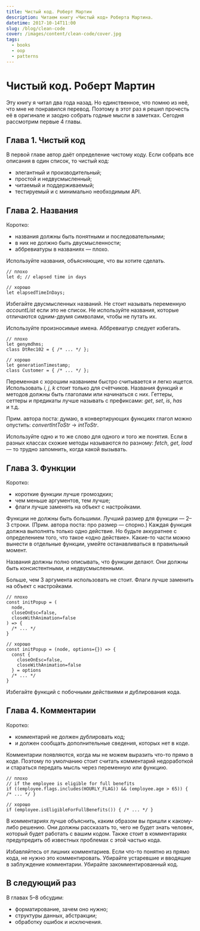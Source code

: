 ```yaml
---
title: Чистый код. Роберт Мартин
description: Читаем книгу «Чистый код» Роберта Мартина.
datetime: 2017-10-14T11:00
slug: /blog/clean-code
cover: /images/content/clean-code/cover.jpg
tags:
  - books
  - oop
  - patterns
---
```


# Чистый код. Роберт Мартин

Эту книгу я читал два года назад. Но единственное, что помню из неё, что мне не понравился перевод. Поэтому в этот раз я решил прочесть её в оригинале и заодно собрать годные мысли в заметках. Сегодня рассмотрим первые 4 главы.

## Глава 1. Чистый код

В первой главе автор даёт определение чистому коду. Если собрать все описания в один список, то чистый код:

- элегантный и производительный;
- простой и недвусмысленный;
- читаемый и поддерживаемый;
- тестируемый и с минимально необходимым API.

## Глава 2. Названия

Коротко:

- названия должны быть понятными и последовательными;
- в них не должно быть двусмысленности;
- аббревиатуры в названиях — плохо.

Используйте названия, объясняющие, что вы хотите сделать.

```
// плохо
let d; // elapsed time in days

// хорошо
let elapsedTimeInDays;
```

Избегайте двусмысленных названий. Не стоит называть переменную _accountList_ если это не список. Не используйте названия, которые отличаются одним-двумя символами, чтобы не путать их.

Используйте произносимые имена. Аббревиатур следует избегать.

```
// плохо
let genymdhms;
class DtRec102 = { /* ... */ };

// хорошо
let generationTimestamp;
class Customer = { /* ... */ };
```

Переменная с хорошим названием быстро считывается и легко ищется. Использовать _i_, _j_, _k_ стоит только для счётчиков. Названия функций и методов должны быть глаголами или начинаться с них. Геттеры, сеттеры и предикаты лучше называть с префиксами: _get_, _set_, _is_, _has_ <nobr>и т.д.</nobr>

Прим. автора поста: думаю, в конвертирующих функциях глагол можно опустить: <nobr>_convertIntToStr_ →</nobr> _intToStr_.

Используйте одно и то же слово для одного и того же понятия. Если в разных классах схожие методы называются по разному: _fetch_, _get_, _load_ — то трудно запомнить, когда какой вызывать.

## Глава 3. Функции

Коротко:

- короткие функции лучше громоздких;
- чем меньше аргументов, тем лучше;
- флаги лучше заменять на объект с настройками.

Функции не должны быть большими. Лучший размер для функции — 2–3 строки. (Прим. автора поста: про размер — спорно.) Каждая функция должна выполнять только одно действие. Но будьте аккуратнее с определением того, что такое «одно действие». Какие-то части можно вынести в отдельные функции, умейте останавливаться в правильный момент.

Названия должны полно описывать, что функции делают. Они должны быть консистентными, и недвусмысленными.

Больше, чем 3 аргумента использовать не стоит. Флаги лучше заменить на объект с настройками.

```
// плохо
const initPopup = (
  node,
  closeOnEsc=false,
  closeWithAnimation=false
) => {
  /* ... */
}

// хорошо
const initPopup = (node, options={}) => {
  const {
    closeOnEsc=false,
    closeWithAnimation=false
  } = options
  /* ... */
}
```

Избегайте функций с побочными действиями и дублирования кода.

## Глава 4. Комментарии

Коротко:

- комментарий не должен дублировать код;
- и должен сообщать дополнительные сведения, которых нет в коде.

Комментарии появляются, когда мы не можем выразить что-то прямо в коде. Поэтому по умолчанию стоит считать комментарий недоработкой и стараться передать мысль через переменную или функцию.

```
// плохо
// if the employee is eligible for full benefits
if ((employee.flags.includes(HOURLY_FLAG)) && (employee.age > 65)) { /* ... */ }

// хорошо
if (employee.isEligibleForFullBenefits()) { /* ... */ }
```

В комментариях лучше объяснить, каким образом вы пришли к какому-либо решению. Они должны рассказать то, чего не будет знать человек, который будет работать с вашим кодом. Также стоит в комментариях предупредить об известных проблемах с этой частью кода.

Избавляйтесь от лишних комментариев. Если что-то понятно из прямо кода, не нужно это комментировать. Убирайте устаревшие и вводящие в заблуждение комментарии. Убирайте закомментированный код.

## В следующий раз

В главах 5–8 обсудим:

- форматирование, зачем оно нужно;
- структуры данных, абстракции;
- обработку ошибок и исключения.
